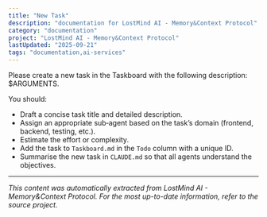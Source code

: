 ```yaml
---
title: "New Task"
description: "documentation for LostMind AI - Memory&Context Protocol"
category: "documentation"
project: "LostMind AI - Memory&Context Protocol"
lastUpdated: "2025-09-21"
tags: "documentation,ai-services"
---
```


Please create a new task in the Taskboard with the following description: $ARGUMENTS.

You should:
- Draft a concise task title and detailed description.
- Assign an appropriate sub‑agent based on the task’s domain (frontend, backend, testing, etc.).
- Estimate the effort or complexity.
- Add the task to `Taskboard.md` in the `Todo` column with a unique ID.
- Summarise the new task in `CLAUDE.md` so that all agents understand the objectives.

---
*This content was automatically extracted from LostMind AI - Memory&Context Protocol. For the most up-to-date information, refer to the source project.*

